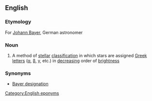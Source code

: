 ==English==

===Etymology===
For [[w:Johann Bayer|Johann Bayer]], German astronomer

===Noun===
{{en-noun|head=[[Bayer]] [[system]]|-}}

# {{astronomy}} A method of [[stellar]] [[classification]] in which stars are assigned [[Greek]] [[letter]]s ([[α]], [[β]], [[γ]], etc.) in [[decrease|decreasing]] order of [[brightness]]

===Synonyms===
* [[Bayer designation]]

[[Category:English eponyms]]